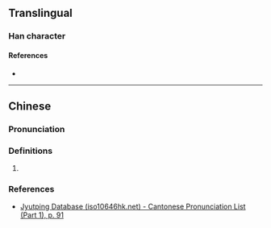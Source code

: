 {{character info}}
==Translingual==

===Han character===
{{Han char|rn=38|rad=女|as=04|sn=7|four=|canj=VYHN|ids=⿰女亢}}

====References====
* {{Han ref|kx=0256.180|dkj=06084|dj=0520.160|hdz=21033.050|uh=5994|ud=22932}}

----

==Chinese==
{{zh-forms}}

===Pronunciation===
{{zh-pron
|m=kēng
|c=haang1
|mc=y
|oc=y
|cat=
}}

===Definitions===
{{zh-hanzi}}

# {{rfdef|zh|sort=女04}}

===References===
* [http://www.iso10646hk.net/jp/document/download.jsp Jyutping Database (iso10646hk.net) - Cantonese Pronunciation List (Part 1), p. 91]
